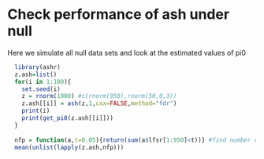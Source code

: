 Check performance of ash under null
========================================================

Here we simulate all null data sets and look at the 
estimated values of pi0 

```r
  library(ashr)
  z.ash=list()
  for(i in 1:100){
    set.seed(i)
    z = rnorm(1000) #c(rnorm(950),rnorm(50,0,3))
    z.ash[[i]] = ash(z,1,cxx=FALSE,method="fdr")
    print(i)
    print(get_pi0(z.ash[[i]]))
  }
  
  nfp = function(a,t=0.05){return(sum(a$lfsr[1:950]<t))} #find number of false positives at threshold t
  mean(unlist(lapply(z.ash,nfp)))
```

